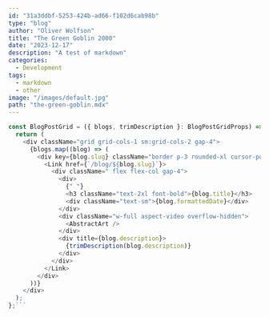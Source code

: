 ```yaml
---
id: "31a3ddbf-5253-424b-ad66-f102d6cab98b"
type: "blog"
author: "Oliver Wolfson"
title: "The Green Goblin 2000"
date: "2023-12-17"
description: "A test of markdown"
categories:
  - Development
tags:
  - markdown
  - other
image: "/images/default.jpg"
path: "the-green-goblin.mdx"
---
```


<ImageComponent
  alt="the green goblin"
  imgSrc="https://images.unsplash.com/photo-1651202197829-2ee53f810118?q=80&w=2670&auto=format&fit=crop&ixlib=rb-4.0.3&ixid=M3wxMjA3fDB8MHxwaG90by1wYWdlfHx8fGVufDB8fHx8fA%3D%3D"
/>

````javascript
const BlogPostGrid = ({ blogs, trimDescription }: BlogPostGridProps) => {
  return (
    <div className="grid grid-cols-1 sm:grid-cols-2 gap-4">
      {blogs.map((blog) => (
        <div key={blog.slug} className="border p-3 rounded-xl cursor-pointer">
          <Link href={`/blog/${blog.slug}`}>
            <div className=" flex flex-col gap-4">
              <div>
                {" "}
                <h3 className="text-2xl font-bold">{blog.title}</h3>
                <div className="text-sm">{blog.formattedDate}</div>
              </div>
              <div className="w-full aspect-video overflow-hidden">
                <AbstractArt />
              </div>
              <div title={blog.description}>
                {trimDescription(blog.description)}
              </div>
            </div>
          </Link>
        </div>
      ))}
    </div>
  );
};```
````
